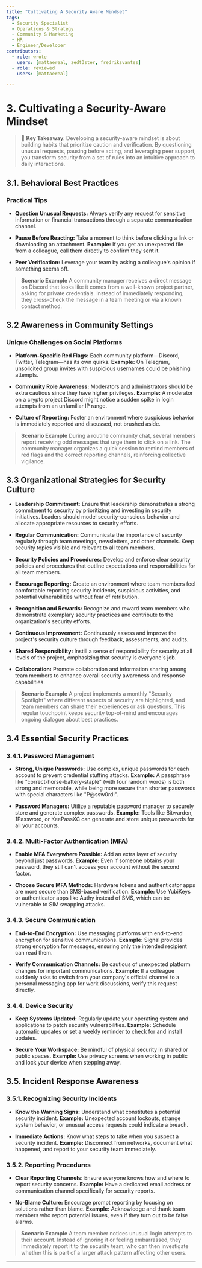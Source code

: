 ```yaml
---
title: "Cultivating A Security Aware Mindset"
tags:
  - Security Specialist
  - Operations & Strategy
  - Community & Marketing
  - HR
  - Engineer/Developer
contributors:
  - role: wrote
    users: [mattaereal, zedt3ster, fredriksvantes]
  - role: reviewed
    users: [mattaereal]

---
```



<TagProvider>
<TagFilter />

# 3. Cultivating a Security-Aware Mindset

<TagList tags={frontmatter.tags} />
<AttributionList contributors={frontmatter.contributors} />

> 🔑 **Key Takeaway**: Developing a security-aware mindset is about building habits that prioritize caution and verification. By questioning unusual requests, pausing before acting, and leveraging peer support, you transform security from a set of rules into an intuitive approach to daily interactions.

## 3.1. Behavioral Best Practices

### Practical Tips

- **Question Unusual Requests:**
Always verify any request for sensitive information or financial transactions through a separate communication channel.

- **Pause Before Reacting:**
Take a moment to think before clicking a link or downloading an attachment. **Example:** If you get an unexpected file from a colleague, call them directly to confirm they sent it.

- **Peer Verification:**
Leverage your team by asking a colleague's opinion if something seems off.

> **Scenario Example**
A community manager receives a direct message on Discord that looks like it comes from a well-known project partner, asking for private credentials. Instead of immediately responding, they cross-check the message in a team meeting or via a known contact method.

## 3.2 Awareness in Community Settings

### Unique Challenges on Social Platforms

- **Platform-Specific Red Flags:**
Each community platform—Discord, Twitter, Telegram—has its own quirks.
**Example:** On Telegram, unsolicited group invites with suspicious usernames could be phishing attempts.

- **Community Role Awareness:**
Moderators and administrators should be extra cautious since they have higher privileges.
**Example:** A moderator on a crypto project Discord might notice a sudden spike in login attempts from an unfamiliar IP range.

- **Culture of Reporting:**
Foster an environment where suspicious behavior is immediately reported and discussed, not brushed aside.

> **Scenario Example**
During a routine community chat, several members report receiving odd messages that urge them to click on a link. The community manager organizes a quick session to remind members of red flags and the correct reporting channels, reinforcing collective vigilance.

## 3.3 Organizational Strategies for Security Culture

- **Leadership Commitment:**
Ensure that leadership demonstrates a strong commitment to security by prioritizing and investing in security initiatives. Leaders should model security-conscious behavior and allocate appropriate resources to security efforts.

- **Regular Communication:**
Communicate the importance of security regularly through team meetings, newsletters, and other channels. Keep security topics visible and relevant to all team members.

- **Security Policies and Procedures:**
Develop and enforce clear security policies and procedures that outline expectations and responsibilities for all team members.

- **Encourage Reporting:**
Create an environment where team members feel comfortable reporting security incidents, suspicious activities, and potential vulnerabilities without fear of retribution.

- **Recognition and Rewards:**
Recognize and reward team members who demonstrate exemplary security practices and contribute to the organization's security efforts.

- **Continuous Improvement:**
Continuously assess and improve the project's security culture through feedback, assessments, and audits.

- **Shared Responsibility:**
Instill a sense of responsibility for security at all levels of the project, emphasizing that security is everyone's job.

- **Collaboration:**
Promote collaboration and information sharing among team members to enhance overall security awareness and response capabilities.

> **Scenario Example**
A project implements a monthly "Security Spotlight" where different aspects of security are highlighted, and team members can share their experiences or ask questions. This regular touchpoint keeps security top-of-mind and encourages ongoing dialogue about best practices.

## 3.4 Essential Security Practices

### 3.4.1. Password Management

- **Strong, Unique Passwords:**
Use complex, unique passwords for each account to prevent credential stuffing attacks.
**Example:** A passphrase like "correct-horse-battery-staple" (with four random words) is both strong and memorable, while being more secure than shorter passwords with special characters like "P@ssw0rd!".

- **Password Managers:**
Utilize a reputable password manager to securely store and generate complex passwords.
**Example:** Tools like Bitwarden, 1Password, or KeePassXC can generate and store unique passwords for all your accounts.

### 3.4.2. Multi-Factor Authentication (MFA)

- **Enable MFA Everywhere Possible:**
Add an extra layer of security beyond just passwords.
**Example:** Even if someone obtains your password, they still can't access your account without the second factor.

- **Choose Secure MFA Methods:**
Hardware tokens and authenticator apps are more secure than SMS-based verification.
**Example:** Use YubiKeys or authenticator apps like Authy instead of SMS, which can be vulnerable to SIM swapping attacks.

### 3.4.3. Secure Communication

- **End-to-End Encryption:**
Use messaging platforms with end-to-end encryption for sensitive communications.
**Example:** Signal provides strong encryption for messages, ensuring only the intended recipient can read them.

- **Verify Communication Channels:**
Be cautious of unexpected platform changes for important communications.
**Example:** If a colleague suddenly asks to switch from your company's official channel to a personal messaging app for work discussions, verify this request directly.

### 3.4.4. Device Security

- **Keep Systems Updated:**
Regularly update your operating system and applications to patch security vulnerabilities.
**Example:** Schedule automatic updates or set a weekly reminder to check for and install updates.

- **Secure Your Workspace:**
Be mindful of physical security in shared or public spaces.
**Example:** Use privacy screens when working in public and lock your device when stepping away.

## 3.5. Incident Response Awareness

### 3.5.1. Recognizing Security Incidents

- **Know the Warning Signs:**
Understand what constitutes a potential security incident.
**Example:** Unexpected account lockouts, strange system behavior, or unusual access requests could indicate a breach.

- **Immediate Actions:**
Know what steps to take when you suspect a security incident.
**Example:** Disconnect from networks, document what happened, and report to your security team immediately.

### 3.5.2. Reporting Procedures

- **Clear Reporting Channels:**
Ensure everyone knows how and where to report security concerns.
**Example:** Have a dedicated email address or communication channel specifically for security reports.

- **No-Blame Culture:**
Encourage prompt reporting by focusing on solutions rather than blame.
**Example:** Acknowledge and thank team members who report potential issues, even if they turn out to be false alarms.

> **Scenario Example**
A team member notices unusual login attempts to their account. Instead of ignoring it or feeling embarrassed, they immediately report it to the security team, who can then investigate whether this is part of a larger attack pattern affecting other users.

---

</TagProvider>
<ContributeFooter />
